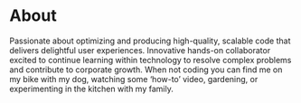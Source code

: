 # About

Passionate about optimizing and producing high-quality, scalable code that delivers delightful user experiences.
Innovative hands-on collaborator excited to continue learning within technology to resolve complex problems and contribute to corporate growth. When not coding you can find me on my bike with my dog, watching some ‘how-to’ video, gardening, or experimenting in the kitchen with my family. 
